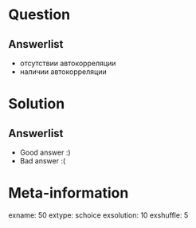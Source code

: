 Question
========


Answerlist
----------
*  отсутствии автокорреляции
*  наличии автокорреляции

Solution
========

Answerlist
----------
*  Good answer :)
*  Bad answer :(

Meta-information
================
exname: 50
extype: schoice
exsolution: 10
exshuffle: 5
